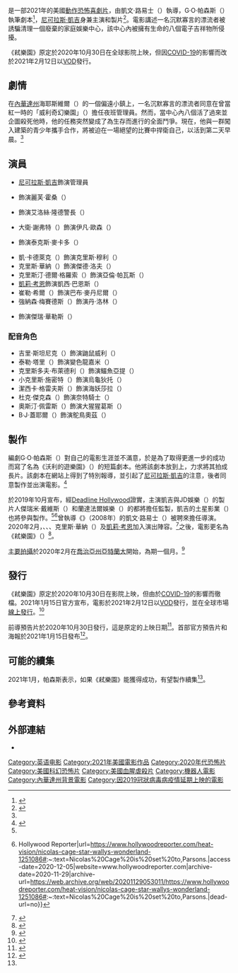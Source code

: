 {{noteTA
|G1=Show
|G2=Movie
|G3=PP
|T=zh-hk:屠出殺樂園;zh-tw:弒樂園;zh-cn:威利的游乐园;
|1=zh-hk:屠出殺樂園;zh-tw:弒樂園;zh-cn:威利的游乐园;
}}
{{Infobox film
| name           = 弒樂園
| original_name  = {{lang|en|''Willy's Wonderland''}}
| image          = Willy's Wonderland Poster.jpg
| caption        = 電影海報
| director       = 凱文·路易士（{{lang|en|Kevin Lewis}}）
| producers      = {{plainlist|
* [[尼可拉斯·凱吉|尼可拉斯·凱吉]]
* {{le|格蘭特·克萊默|Grant Cramer}}
* 邁克·尼隆（{{lang|en|Mike Nilon}}）
* 傑瑞米·戴維斯（{{lang|en|Jeremy Davis}}）
* 大衛·奧澤（{{lang|en|David Ozer}}）
* 布萊恩·洛德（{{lang|en|Bryan Lord}}）
}}
| writer         = G·O·帕森斯（{{lang|en|G. O. Parsons}}）
| starring       = {{plainlist|
* 尼可拉斯·凱吉
* {{le|艾蜜莉·托斯塔|Emily Tosta}}
* {{le|瑞克·萊茲|Ric Reitz}}
* 克里斯·華納（{{lang|en|Chris Warner}}）
* 凱·卡德萊克（{{lang|en|Kai Kadlec}}）
* 克里斯汀·德爾·格羅索（{{lang|en|Christian Del Grosso}}）
* [[凱莉·考恩|凱莉·考恩]]
* 崔勒·希爾（{{lang|en|Terayle Hill}}）
* 強納森·梅賽德斯（{{lang|en|Jonathan Mercedes}}）
* 大衛·謝弗特（{{lang|en|David Sheftell}}）
* {{le|貝絲·格蘭特|Beth Grant}}
}}
| music          = 艾莫伊（{{lang|en|Émoi}}）
| cinematography = 大衛·紐伯特（{{lang|en|David Newbert}}）
| editing        = 萊恩·李伯特（{{lang|en|Ryan Liebert}}）
| studio         = {{plainlist|
* 土星影業（{{lang|en|Saturn Films}}）
* JD娛樂（{{lang|en|JD Entertainment}}）
* 蘭達法爾娛樂（{{lang|en|Landafar Entertainment}}）
* 地標製片室集團（{{lang|en|Landmark Studio Group}}）
* 無限遠見（{{lang|en|Foresight Unlimited}}）
}}
| distributor    = {{plainlist|
* {{le|銀幕媒體影業|Screen Media Films}}（美國）
* [[車庫娛樂|車庫娛樂]]（台灣）
}}
| released       = {{Film date|2021|2|12|美國|2021|3|5|台灣}}
| runtime        = 88分鐘
| country        = 美國
| language       = 英語
| budget         = 500萬美元<ref name="FlickeringMyth_Review">{{cite web|url=https://www.flickeringmyth.com/2021/02/movie-review-willys-wonderland-2021/|title=Movie Review – Willy’s Wonderland (2021)|last=Munro|first=Shaun|work=Flickering Myth|date=2021-02-12|accessdate=2021-02-16|archive-date=2021-08-02|archive-url=https://web.archive.org/web/20210802095359/https://www.flickeringmyth.com/2021/02/movie-review-willys-wonderland-2021/|dead-url=no}}</ref>
| gross          = 43萬美元<ref name="BOM">{{cite web|url=https://www.boxofficemojo.com/release/rl879395585/weekend/|title=Willy's Wonderland|work=[[Box_Office_Mojo|Box Office Mojo]]|publisher=[[IMDb|IMDb]]|accessdate=2021-02-16|archive-date=2021-08-02|archive-url=https://web.archive.org/web/20210802095359/https://www.boxofficemojo.com/release/rl879395585/weekend/|dead-url=no}}</ref>
| cn_name        = 威利的游乐园
| hk_name        = 屠出殺樂園
| tw_name        = 弒樂園
}}

{{作品名稱|name=''Willy's Wonderland''|hk=屠出殺樂園|tw=弒樂園|cn=威利的游乐园}}是一部2021年的美國[[動作片|動作]][[恐怖片|恐怖]][[喜劇片|喜劇片]]，由凱文·路易士（{{lang|en|Kevin Lewis}}）執導，G·O·帕森斯（{{lang|en|G. O. Parsons}}）執筆劇本<ref>{{Cite web|url=https://variety.com/2020/film/news/charles-roven-atlas-entertainment-launches-literary-division-1203494568/|title=Film News Roundup: Charles Roven’s Atlas Entertainment Launches Literary Division|first1=Dave|last1=McNary|date=2020-02-06|access-date=2021-01-17|archive-date=2020-04-07|archive-url=https://web.archive.org/web/20200407023353/https://variety.com/2020/film/news/charles-roven-atlas-entertainment-launches-literary-division-1203494568/|dead-url=no}}</ref>，[[尼可拉斯·凱吉|尼可拉斯·凱吉]]身兼主演和製片<ref name="tosta">{{Cite web|last=Wiseman|first=Andreas|date=2019-10-29|title=Nicolas Cage To Star In Genre Thriller ‘Wally’s Wonderland’|url=https://deadline.com/2019/10/nicolas-cage-star-genre-thriller-wallys-wonderland-haunted-amusement-park-1202771823/|access-date=2020-07-13|website=Deadline|archive-date=2019-12-29|archive-url=https://web.archive.org/web/20191229235249/https://deadline.com/2019/10/nicolas-cage-star-genre-thriller-wallys-wonderland-haunted-amusement-park-1202771823/|dead-url=no}}</ref>。電影講述一名沉默寡言的漂流者被誘騙清理一個廢棄的家庭娛樂中心，該中心內被擁有生命的八個電子吉祥物所侵擾。

《弒樂園》原定於2020年10月30日在全球影院上映，但因[[COVID-19|COVID-19]]的影響而改於2021年2月12日以[[VOD|VOD]]發行。

== 劇情 ==
在[[內華達州|內華達州]]海耶斯維爾（{{lang|en|Hayesville}}）的一個偏遠小鎮上，一名沉默寡言的漂流者同意在曾當紅一時的{{le|家庭娛樂中心|Family entertainment center}}「威利奇幻樂園」（{{lang|en|Willy's Wonderland}}）擔任夜班管理員。然而，當中心內八個{{le|電動人偶|Animatronics}}活了過來並企圖殺死他時，他的任務突然變成了為生存而進行的全面鬥爭。現在，他與一群闖入建築的青少年攜手合作，將被迫在一場絕望的比賽中捍衛自己，以活到第二天早晨。<ref name="tosta" />

== 演員 ==
* [[尼可拉斯·凱吉|尼可拉斯·凱吉]]飾演管理員
* {{le|艾蜜莉·托斯塔|Emily Tosta}}飾演麗芙·霍桑（{{lang|en|Liv Hawthorne}}）
* {{le|貝絲·格蘭特|Beth Grant}}飾演艾洛絲·隆德警長（{{lang|en|Sheriff Eloise Lund}}）
* 大衛·謝弗特（{{lang|en|David Sheftell}}）飾演伊凡·歐森（{{lang|en|Evan Olson}}）
* {{le|瑞克·萊茲|Ric Reitz}}飾演泰克斯·麥卡多（{{lang|en|Tex Macadoo}}）
* 凱·卡德萊克（{{lang|en|Kai Kadlec}}）飾演克里斯·穆利（{{lang|en|Chris Muley}}）
* 克里斯·華納（{{lang|en|Chris Warner}}）飾演傑德·洛夫（{{lang|en|Jed Love}}）
* 克里斯汀·德爾·格羅索（{{lang|en|Christian Del Grosso}}）飾演亞倫·帕瓦斯（{{lang|en|Aaron Powers}}）
* [[凱莉·考恩|凱莉·考恩]]飾演凱西·巴恩斯（{{lang|en|Kathy Barnes}}）
* 崔勒·希爾（{{lang|en|Terayle Hill}}）飾演巴布·麥丹尼爾（{{lang|en|Bob McDaniel}}）
* 強納森·梅賽德斯（{{lang|en|Jonathan Mercedes}}）飾演丹·洛林（{{lang|en|Dan Lorraine}}）
* {{le|格蘭特·克萊默|Grant Cramer}}飾演傑瑞·華勒斯（{{lang|en|Jerry Wallace}}）

=== 配音角色 ===
* 吉里·斯坦尼克（{{lang|en|Jiri Stanek}}）飾演鼬鼠威利（{{lang|en|Willy Weasel}}）
* 泰勒·塔里（{{lang|en|Taylor Towery}}）飾演變色龍嘉米（{{lang|en|Cammy Chameleon}}）
* 克里斯多夫·布萊德利（{{lang|en|Christopher Bradley}}）飾演鱷魚亞提（{{lang|en|Arty Alligator}}）
* 小克里斯·施密特（{{lang|en|Chris Schmidt Jr.}}）飾演烏龜狄托（{{lang|en|Tito Turtle}}）
* 潔西卡·格雷夫斯（{{lang|en|Jessica Graves}}）飾演海妖莎拉（{{lang|en|Siren Sara}}）
* 杜克·傑克森（{{lang|en|Duke Jackson}}）飾演奈特騎士（{{lang|en|Knighty Knight}}）
* 奧斯汀·佩雷斯（{{lang|en|Austin Perez}}）飾演大猩猩葛斯（{{lang|en|Gus Gorilla}}）
* B·J·蓋耶爾（{{lang|en|B. J. Guyer}}）飾演鴕鳥奧茲（{{lang|en|Ozzie Ostrich}}）

== 製作 ==
編劇G·O·帕森斯（{{lang|en|G. O. Parsons}}）對自己的電影生涯並不滿意，於是為了取得更進一步的成功而寫了名為《沃利的遊樂園》（{{lang|en|Wally's Wonderland}}）的短篇劇本。他將該劇本放到{{le|Blood List|Blood List}}上，力求將其拍成長片。該劇本在網站上得到了特別報導，並引起了[[尼可拉斯·凱吉|尼可拉斯·凱吉]]的注意，後者同意製作並出演電影。<ref name="Yahoo!_Review">{{cite web|url=https://news.yahoo.com/review-horror-comedy-willys-wonderland-154929634.html|title=Review: Horror-comedy 'Willy's Wonderland' isn't nearly wacky enough to deserve Nicolas Cage|last=Murray|first=Noel|work=[[雅虎|Yahoo!]]|date=2021-02-12|accessdate=2021-02-16|archive-date=2021-08-02|archive-url=https://web.archive.org/web/20210802095400/https://news.yahoo.com/review-horror-comedy-willys-wonderland-154929634.html|dead-url=no}}</ref>

{{le|銀幕媒體影業|Screen Media Films}}於2019年10月宣布，經[[Deadline_Hollywood|Deadline Hollywood]]證實，主演凱吉與JD娛樂（{{lang|en|JD Entertainment}}）的製片人傑瑞米·戴維斯（{{lang|en|Jeremy Davis}}）和蘭達法爾娛樂（{{lang|en|Landafar Entertainment}}）的{{le|格蘭特·克萊默|Grant Cramer}}都將擔任監製，凱吉的土星影業（{{lang|en|Saturn Films}}）也將參與製作。<ref name="tosta" /><ref>{{Cite web|title=Nicolas Cage to Star in Twisted Theme Park Thriller 'Wally's Wonderland' {{!}} Hollywood Reporter|url=https://www.hollywoodreporter.com/heat-vision/nicolas-cage-star-wallys-wonderland-1251086#:~:text=Nicolas%20Cage%20is%20set%20to,Parsons.|access-date=2020-12-05|website=www.hollywoodreporter.com|archive-date=2020-11-29|archive-url=https://web.archive.org/web/20201129053011/https://www.hollywoodreporter.com/heat-vision/nicolas-cage-star-wallys-wonderland-1251086#:~:text=Nicolas%20Cage%20is%20set%20to,Parsons.|dead-url=no}}</ref>曾執導《{{le|第三顆釘子|The Third Nail}}》（2008年）的凱文·路易士（{{lang|en|Kevin Lewis}}）被聘來擔任導演。2020年2月，{{le|艾蜜莉·托斯塔|Emily Tosta}}、{{le|貝絲·格蘭特|Beth Grant}}、{{le|瑞克·萊茲|Ric Reitz}}、克里斯·華納（{{lang|en|Chris Warner}}）及[[凱莉·考恩|凱莉·考恩]]加入演出陣容。<ref>{{cite web|url=https://deadline.com/2020/02/party-five-emily-tosta-joins-nicolas-cage-wallys-wonderland-1202851916/|title=‘Party Of Five’ Star Emily Tosta Joins Nicolas Cage In Genre Thriller ‘Wally’s Wonderland’|website=[[Deadline_Hollywood|Deadline Hollywood]]|date=2020-02-05|accessdate=2020-03-03|first=Andreas|last=Wiseman|archive-date=2020-04-08|archive-url=https://web.archive.org/web/20200408021657/https://deadline.com/2020/02/party-five-emily-tosta-joins-nicolas-cage-wallys-wonderland-1202851916/|dead-url=no}}</ref>之後，電影更名為《弒樂園》（{{lang|en|Willy's Wonderland}}）<ref name="EW(2020-10-30)">{{cite news|url=https://ew.com/movies/willys-wonderland-trailer-nicolas-cage/|title=Watch Nicolas Cage battle giant animatronic animals in Willy's Wonderland teaser|last=Collis|first=Clark|work=[[娛樂周刊|Entertainment Weekly]]|date=2020-10-30|accessdate=2021-02-16|archive-date=2021-01-15|archive-url=https://web.archive.org/web/20210115202309/https://ew.com/movies/willys-wonderland-trailer-nicolas-cage/|dead-url=no}}</ref>。

[[主要拍攝|主要拍攝]]於2020年2月在[[喬治亞州|喬治亞州]][[亞特蘭大|亞特蘭大]]開始，為期一個月。<ref>{{cite web|url=https://bloody-disgusting.com/movie/3606271/new-shot-nicolas-cage-wallys-wonderland/|title=New Shot of Nicolas Cage in 'Wally’s Wonderland'|first=Brad|last=Miska|work=Bloody Disgusting|date=2020-02-22|access-date=2020-07-17|archive-date=2020-04-07|archive-url=https://web.archive.org/web/20200407233244/https://bloody-disgusting.com/movie/3606271/new-shot-nicolas-cage-wallys-wonderland/|dead-url=no}}</ref>

== 發行 ==
《弒樂園》原定於2020年10月30日在影院上映，但由於[[COVID-19|COVID-19]]的影響而徹檔。2021年1月15日官方宣布，電影於2021年2月12日以[[VOD|VOD]]發行，並在全球市場[[数字发行|線上發行]]。<ref>{{Cite web|date=2021-01-15|title=Willy's Wonderland Trailer: Nicolas Cage Must Slay Animatronics To Survive|url=https://screenrant.com/willys-wonderland-movie-trailer-nicolas-cage/|access-date=2021-01-15|website=ScreenRant|language=en-US|archive-date=2021-01-16|archive-url=https://web.archive.org/web/20210116033536/https://screenrant.com/willys-wonderland-movie-trailer-nicolas-cage/|dead-url=no}}</ref>

前導預告片於2020年10月30日發行，這是原定的上映日期<ref>{{Cite web|first=Adam|last=Chitwood|title=Willy's Wonderland Teaser Trailer: Nicolas Cage Fights a Theme Park|url=https://collider.com/nicolas-cage-new-movie-willys-wonderland-teaser-trailer/|date=2020-10-30|website=[[Collider|Collider]]|access-date=2020-12-05|archive-date=2020-11-01|archive-url=https://web.archive.org/web/20201101045311/https://collider.com/nicolas-cage-new-movie-willys-wonderland-teaser-trailer/|dead-url=no}}</ref>。首部官方預告片和海報於2021年1月15日發布<ref>{{Cite web|last=Ivie|first=Devon|date=2021-01-15|title=Nicolas Cage Massacres Animatronics in the Willy’s Wonderland Trailer|url=https://www.vulture.com/2021/01/nicolas-cage-willys-wonderland-trailer.html|access-date=2021-01-15|website=Vulture|archive-date=2021-01-15|archive-url=https://web.archive.org/web/20210115192728/https://www.vulture.com/2021/01/nicolas-cage-willys-wonderland-trailer.html|dead-url=no}}</ref>。

== 可能的續集 ==
2021年1月，帕森斯表示，如果《弒樂園》能獲得成功，有望製作續集<ref name="EW(2020-10-30)" />。

== 參考資料 ==
{{Reflist|30em}}

== 外部連結 ==
* {{IMDb title|8114980}}

{{DEFAULTSORT:Willy's Wonderland}}
[[Category:英语电影|Category:英语电影]]
[[Category:2021年美國電影作品|Category:2021年美國電影作品]]
[[Category:2020年代恐怖片|Category:2020年代恐怖片]]
[[Category:美國科幻恐怖片|Category:美國科幻恐怖片]]
[[Category:美國血腥虐殺片|Category:美國血腥虐殺片]]
[[Category:機器人電影|Category:機器人電影]]
[[Category:內華達州背景電影|Category:內華達州背景電影]]
[[Category:因2019冠狀病毒病疫情延期上映的電影|Category:因2019冠狀病毒病疫情延期上映的電影]]